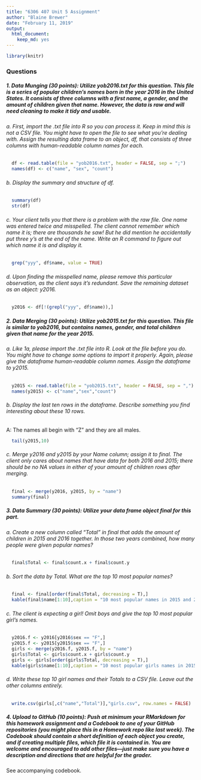 ---
title: "6306 407 Unit 5 Assignment"
author: "Blaine Brewer"
date: "February 11, 2019"
output: 
  html_document:
    keep_md: yes
---

```{r, echo = F}
library(knitr)
```

### Questions

##### 1.	Data Munging (30 points): Utilize yob2016.txt for this question. This file is a series of popular children’s names born in the year 2016 in the United States.  It consists of three columns with a first name, a gender, and the amount of children given that name.  However, the data is raw and will need cleaning to make it tidy and usable.  

###### a.	First, import the .txt file into R so you can process it.  Keep in mind this is not a CSV file.  You might have to open the file to see what you’re dealing with.  Assign the resulting data frame to an object, df, that consists of three columns with human-readable column names for each.  

```{r q1a}
  df <- read.table(file = "yob2016.txt", header = FALSE, sep = ";")
  names(df) <- c("name", "sex", "count")
```

###### b.	Display the summary and structure of df.  

```{r q1b}
  summary(df)
  str(df)
```

###### c.	Your client tells you that there is a problem with the raw file.  One name was entered twice and misspelled.  The client cannot remember which name it is; there are thousands he saw! But he did mention he accidentally put three y’s at the end of the name.  Write an R command to figure out which name it is and display it.

```{r q1c}
  grep("yyy", df$name, value = TRUE)
```

###### d.	Upon finding the misspelled name, please remove this particular observation, as the client says it’s redundant.  Save the remaining dataset as an object: y2016.  

```{r q1d}
  y2016 <- df[!(grepl("yyy", df$name)),]
```

##### 2.	Data Merging (30 points): Utilize yob2015.txt for this question.  This file is similar to yob2016, but contains names, gender, and total children given that name for the year 2015.

###### a.	Like 1a, please import the .txt file into R.  Look at the file before you do.  You might have to change some options to import it properly.  Again, please give the dataframe human-readable column names.  Assign the dataframe to y2015.  

```{r q2a}
  y2015 <- read.table(file = "yob2015.txt", header = FALSE, sep = ",")
  names(y2015) <- c("name","sex","count")
```

###### b.	Display the last ten rows in the dataframe.  Describe something you find interesting about these 10 rows.

####### A: The names all begin with "Z" and they are all males.  

```{r q2b}
  tail(y2015,10)
```

###### c.	Merge y2016 and y2015 by your Name column; assign it to final.  The client only cares about names that have data for both 2016 and 2015; there should be no NA values in either of your amount of children rows after merging.

```{r q2c}
  final <- merge(y2016, y2015, by = "name")
  summary(final)
```

##### 3.	Data Summary (30 points): Utilize your data frame object final for this part.

###### a.	Create a new column called “Total” in final that adds the amount of children in 2015 and 2016 together.  In those two years combined, how many people were given popular names?

```{r q3a}
  final$Total <- final$count.x + final$count.y
```

###### b.	Sort the data by Total.  What are the top 10 most popular names?

```{r q3b}
  final <- final[order(final$Total, decreasing = T),]
  kable(final$name[1:10],caption = "10 most popular names in 2015 and 2016 combined.", col.names = "Names")
```

###### c.	The client is expecting a girl!  Omit boys and give the top 10 most popular girl’s names.

```{r q3c}
  y2016.f <- y2016[y2016$sex == "F",]
  y2015.f <- y2015[y2015$sex == "F",]
  girls <- merge(y2016.f, y2015.f, by = "name")
  girls$Total <- girls$count.x + girls$count.y
  girls <- girls[order(girls$Total, decreasing = T),]
  kable(girls$name[1:10],caption = "10 most popular girls names in 2015 and 2016 combined.", col.names = "Girls Names")
```

###### d.	Write these top 10 girl names and their Totals to a CSV file.  Leave out the other columns entirely.

```{r q3d}
  write.csv(girls[,c("name","Total")],"girls.csv", row.names = FALSE)
```

##### 4.	Upload to GitHub (10 points): Push at minimum your RMarkdown for this homework assignment and a Codebook to one of your GitHub repositories (you might place this in a Homework repo like last week).  The Codebook should contain a short definition of each object you create, and if creating multiple files, which file it is contained in.  You are welcome and encouraged to add other files—just make sure you have a description and directions that are helpful for the grader.

See accompanying codebook.
